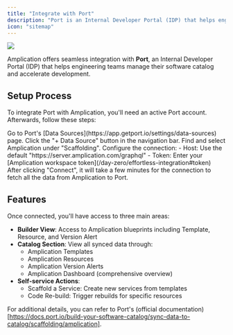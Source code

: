 ```yaml
---
title: "Integrate with Port"
description: "Port is an Internal Developer Portal (IDP) that helps engineering teams manage their software catalog and accelerate development."
icon: "sitemap"
---
```


<Frame>
  <img src="/images/day-zero/idp-integration-with-port-blueprints.png" />
</Frame>

Amplication offers seamless integration with **Port**, an Internal Developer Portal (IDP) that helps engineering teams manage their software catalog and accelerate development.

## Setup Process

To integrate Port with Amplication, you'll need an active Port account. Afterwards, follow these steps:

<Steps>
  <Step title="Navigate to Data Sources Page">
    Go to Port's [Data Sources](https://app.getport.io/settings/data-sources) page.
  </Step>
  <Step title="Click on the '+ Data Source' button">
    Click the "+ Data Source" button in the navigation bar.
  </Step>
  <Step title="Look for Amplication">
    Find and select Amplication under "Scaffolding".
  </Step>
  <Step title="Fill the New Data Source Form">
	  Configure the connection:
    - Host: Use the default "https://server.amplication.com/graphql"
    - Token: Enter your [Amplication workspace token](/day-zero/effortless-integration#token)
  </Step>
  <Step title="Connect">
    After clicking "Connect", it will take a few minutes for the connection to fetch all the data from Amplication to Port.
  </Step>
</Steps>

## Features

Once connected, you'll have access to three main areas:

- **Builder View**: Access to Amplication blueprints including Template, Resource, and Version Alert
- **Catalog Section**: View all synced data through:
    - Amplication Templates
    - Amplication Resources
    - Amplication Version Alerts
    - Amplication Dashboard (comprehensive overview)
- **Self-service Actions**:
    - Scaffold a Service: Create new services from templates
    - Code Re-build: Trigger rebuilds for specific resources

For additional details, you can refer to Port's (official documentation)[https://docs.port.io/build-your-software-catalog/sync-data-to-catalog/scaffolding/amplication].

